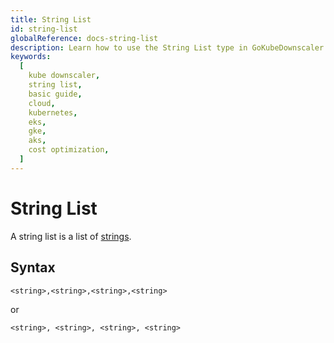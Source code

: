 ```yaml
---
title: String List
id: string-list
globalReference: docs-string-list
description: Learn how to use the String List type in GoKubeDownscaler
keywords:
  [
    kube downscaler,
    string list,
    basic guide,
    cloud,
    kubernetes,
    eks,
    gke,
    aks,
    cost optimization,
  ]
---
```


# String List

A string list is a list of [strings](<https://en.wikipedia.org/wiki/String_(computer_science)>).

## Syntax

```text
<string>,<string>,<string>,<string>
```

or

```text
<string>, <string>, <string>, <string>
```
